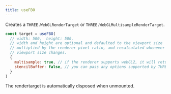 ```yaml
---
title: useFBO
---
```


Creates a `THREE.WebGLRenderTarget` or `THREE.WebGLMultisampleRenderTarget`.

```jsx
const target = useFBO(
  // width: 500,  height: 500,
  // width and height are optional and defaulted to the viewport size
  // multiplied by the renderer pixel ratio, and recalculated whenever the
  // viewport size changes.
  {
    multisample: true, // if the renderer supports webGL2, it will return a WebGLMultisampleRenderTarget
    stencilBuffer: false, // you can pass any options supported by THREE.WebGLRenderTarget
  }
)
```

The rendertarget is automatically disposed when unmounted.

<StoryBook lib="drei" id="misc-usefbo--use-fbo-st" />
